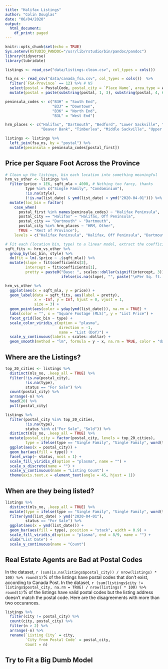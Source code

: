 ```yaml
---
title: "Halifax Listings"
author: "Colin Douglas"
date: "06/04/2020"
output: 
  html_document:
    df_print: paged
---
```


```r
knitr::opts_chunk$set(echo = TRUE)
Sys.setenv(RSTUDIO_PANDOC="/usr/lib/rstudio/bin/pandoc/pandoc")
library(tidyverse)
library(lubridate)
```

```r

listings <- read_csv("data/listings-clean.csv", col_types = cols())

fsa_ns <- read_csv("data/canada_fsa.csv", col_types = cols())  %>%
  filter(`FSA-Province` == 12) %>% # NS
  select(postal = PostalCode, postal_city = `Place Name`, area_type = AreaType) %>%
  mutate(postal = paste(substring(postal, 1, 3), substring(postal, 4, 6)))

peninsula_codes <- c("B3H" = "South End", 
                     "B3J" = "Downtown", 
                     "B3K" = "North End", 
                     "B3L" = "West End")

hrm_places <- c("Halifax", "Dartmouth", "Bedford", "Lower Sackville", "Hammonds Plains", 
                "Beaver Bank", "Timberlea", "Middle Sackville", "Upper Sackville")

listings <- listings %>%
  left_join(fsa_ns, by = "postal") %>%
  mutate(peninsula = peninsula_codes[postal_first])

```

## Price per Square Foot Across the Province
```r

# Clean up the listings, bin each location into something meaningful
hrm_vs_other <- listings %>%
  filter(price < 1E6, sqft_mla < 4000, # Nothing too fancy, thanks
         type %in% c("Single Family", "Condominium"),
         !is.na(style),
         (!is.na(list_date) & ymd(list_date) > ymd("2020-04-01"))) %>%  # Only recent listings
  mutate(loc_bin = factor(
    case_when(
      postal_first %in% names(peninsula_codes) ~ "Halifax Peninsula",
      postal_city == "Halifax" ~ "Halifax, Off Peninsula",
      postal_city == "Dartmouth" ~ "Dartmouth",
      postal_city %in% hrm_places ~ "HRM, Other",
      TRUE ~ "Rest of Province"), 
    levels = c("Halifax Peninsula", "Halifax, Off Peninsula", "Dartmouth", "HRM, Other", "Rest of Province")))

# Fit each (location bin, type) to a linear model, extract the coefficients and make a pretty box for the graph
sqft_fits <- hrm_vs_other %>%
  group_by(loc_bin, style) %>%
  do(fit = lm(.$price ~ .$sqft_mla)) %>%
  mutate(slope = fit$coefficients[2],
         intercept = fit$coefficients[1],
         pretty = paste0("Base: ", scales::dollar(signif(intercept, 3)),
                         ifelse(is.na(slope), "", paste("\nPer Sq. ft.: ", scales::dollar(signif(slope, 3))))))

hrm_vs_other %>%
  ggplot(aes(x = sqft_mla, y = price)) +
  geom_label(data = sqft_fits, aes(label = pretty),
             x = -Inf, y = Inf, hjust = 0, vjust = 1,
             size = 3) +
  geom_point(aes(color = yday(ymd(list_date))), na.rm = TRUE) +
  labs(color = "", x = "Square Footage (MLS)", y = "List Price") +
  facet_grid(loc_bin ~ type) +
  scale_color_viridis_c(option = "plasma", 
                        direction = -1,
                        name = "List (DoY)") +
  scale_y_continuous(labels = scales::dollar) +
  geom_smooth(method = "lm", formula = y ~ x, na.rm = TRUE, color = "darkgrey")

```

## Where are the Listings?

```r

top_20_cities <- listings %>% 
  distinct(mls_no, .keep_all = TRUE) %>%
  filter(!is.na(postal_city), 
         !is.na(type),
         status == "For Sale") %>%
  count(postal_city) %>%
  arrange(-n) %>%
  head(20) %>%
  pull(postal_city)

listings %>%
  filter(postal_city %in% top_20_cities,
         !is.na(type),
         status %in% c("For Sale", "Sold")) %>%
  distinct(mls_no, .keep_all = TRUE) %>%
  mutate(postal_city = factor(postal_city, levels = top_20_cities),
         type = ifelse(type == "Single Family", "Single Family", word(type, 1))) %>%
  ggplot(aes(x = postal_city)) +
  geom_bar(aes(fill = type)) +
  facet_wrap(~ status, ncol = 1) +
  scale_fill_viridis_d(option = "plasma", name = "") +
  scale_x_discrete(name = "") +
  scale_y_continuous(name = "Listing Count") +
  theme(axis.text.x = element_text(angle = 45, hjust = 1)) 
```

## When are they being listed?

```r

listings %>%
  distinct(mls_no, .keep_all = TRUE) %>%
  mutate(type = ifelse(type == "Single Family", "Single Family", word(type, 1))) %>%
  filter(ymd(list_date) > ymd("2020-04-01"), 
         status == "For Sale") %>%
  ggplot(aes(x = ymd(list_date))) +
  geom_bar(aes(fill = type), position = "stack", width = 0.9) +
  scale_fill_viridis_d(option = "plasma", end = 8/9, name = "") +
  xlab("List Date") +
  scale_y_continuous(name = "Count")
```

## Real Estate Agents are Bad at Postal Codes

In the dataset, `r (sum(is.na(listings$postal_city)) / nrow(listings) * 100) %>% round(1)`% of the listings have postal codes that don't exist, according to Canada Post. In the dataset, `r (sum(listings$city != listings$postal_city, na.rm = TRUE) / nrow(listings) * 100) %>% round(1)`% of the listings have valid postal codes but the listing address doesn't match the postal code. Here are the disagreements with more than two occurances.

```r
listings %>%
  filter(city != postal_city) %>%
  count(city, postal_city) %>%
  filter(n > 2) %>%
  arrange(-n) %>%
  rename(`Listing City` = city,
         `City from Postal Code` = postal_city,
         Count = n)
```

## Try to Fit a Big Dumb Model

